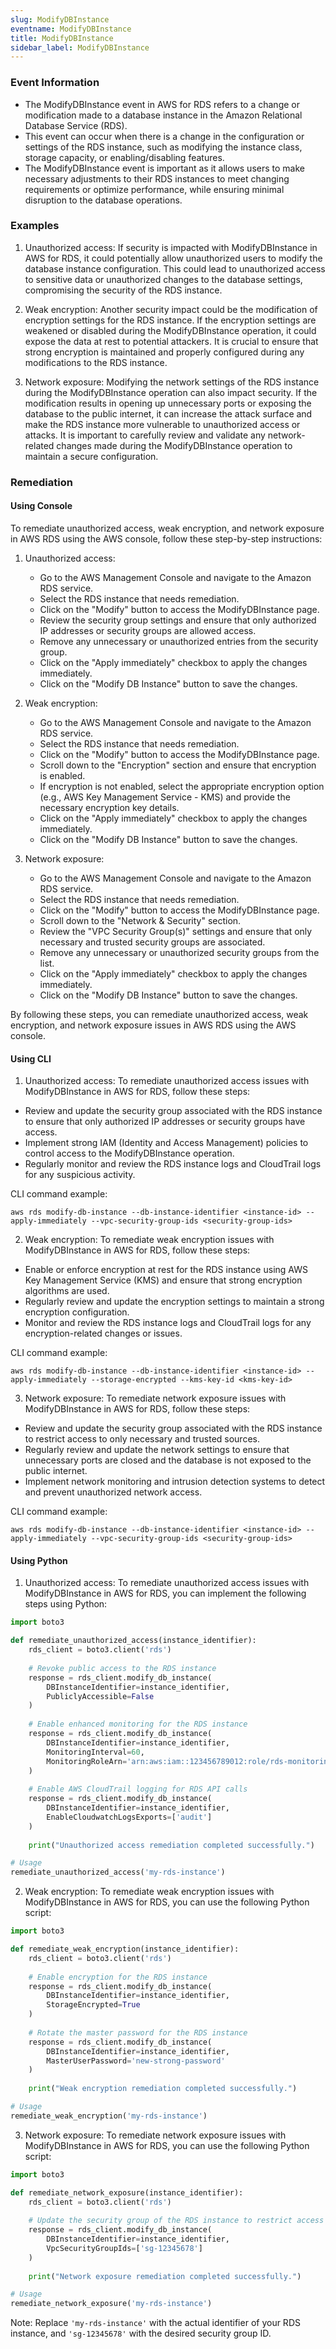 ```yaml
--- 
slug: ModifyDBInstance
eventname: ModifyDBInstance
title: ModifyDBInstance
sidebar_label: ModifyDBInstance
---
```

                       
### Event Information

- The ModifyDBInstance event in AWS for RDS refers to a change or modification made to a database instance in the Amazon Relational Database Service (RDS).
- This event can occur when there is a change in the configuration or settings of the RDS instance, such as modifying the instance class, storage capacity, or enabling/disabling features.
- The ModifyDBInstance event is important as it allows users to make necessary adjustments to their RDS instances to meet changing requirements or optimize performance, while ensuring minimal disruption to the database operations.


### Examples

1. Unauthorized access: If security is impacted with ModifyDBInstance in AWS for RDS, it could potentially allow unauthorized users to modify the database instance configuration. This could lead to unauthorized access to sensitive data or unauthorized changes to the database settings, compromising the security of the RDS instance.

2. Weak encryption: Another security impact could be the modification of encryption settings for the RDS instance. If the encryption settings are weakened or disabled during the ModifyDBInstance operation, it could expose the data at rest to potential attackers. It is crucial to ensure that strong encryption is maintained and properly configured during any modifications to the RDS instance.

3. Network exposure: Modifying the network settings of the RDS instance during the ModifyDBInstance operation can also impact security. If the modification results in opening up unnecessary ports or exposing the database to the public internet, it can increase the attack surface and make the RDS instance more vulnerable to unauthorized access or attacks. It is important to carefully review and validate any network-related changes made during the ModifyDBInstance operation to maintain a secure configuration.

### Remediation

#### Using Console

To remediate unauthorized access, weak encryption, and network exposure in AWS RDS using the AWS console, follow these step-by-step instructions:

1. Unauthorized access:
   - Go to the AWS Management Console and navigate to the Amazon RDS service.
   - Select the RDS instance that needs remediation.
   - Click on the "Modify" button to access the ModifyDBInstance page.
   - Review the security group settings and ensure that only authorized IP addresses or security groups are allowed access.
   - Remove any unnecessary or unauthorized entries from the security group.
   - Click on the "Apply immediately" checkbox to apply the changes immediately.
   - Click on the "Modify DB Instance" button to save the changes.

2. Weak encryption:
   - Go to the AWS Management Console and navigate to the Amazon RDS service.
   - Select the RDS instance that needs remediation.
   - Click on the "Modify" button to access the ModifyDBInstance page.
   - Scroll down to the "Encryption" section and ensure that encryption is enabled.
   - If encryption is not enabled, select the appropriate encryption option (e.g., AWS Key Management Service - KMS) and provide the necessary encryption key details.
   - Click on the "Apply immediately" checkbox to apply the changes immediately.
   - Click on the "Modify DB Instance" button to save the changes.

3. Network exposure:
   - Go to the AWS Management Console and navigate to the Amazon RDS service.
   - Select the RDS instance that needs remediation.
   - Click on the "Modify" button to access the ModifyDBInstance page.
   - Scroll down to the "Network & Security" section.
   - Review the "VPC Security Group(s)" settings and ensure that only necessary and trusted security groups are associated.
   - Remove any unnecessary or unauthorized security groups from the list.
   - Click on the "Apply immediately" checkbox to apply the changes immediately.
   - Click on the "Modify DB Instance" button to save the changes.

By following these steps, you can remediate unauthorized access, weak encryption, and network exposure issues in AWS RDS using the AWS console.

#### Using CLI

1. Unauthorized access: To remediate unauthorized access issues with ModifyDBInstance in AWS for RDS, follow these steps:

- Review and update the security group associated with the RDS instance to ensure that only authorized IP addresses or security groups have access.
- Implement strong IAM (Identity and Access Management) policies to control access to the ModifyDBInstance operation.
- Regularly monitor and review the RDS instance logs and CloudTrail logs for any suspicious activity.

CLI command example:
```
aws rds modify-db-instance --db-instance-identifier <instance-id> --apply-immediately --vpc-security-group-ids <security-group-ids>
```

2. Weak encryption: To remediate weak encryption issues with ModifyDBInstance in AWS for RDS, follow these steps:

- Enable or enforce encryption at rest for the RDS instance using AWS Key Management Service (KMS) and ensure that strong encryption algorithms are used.
- Regularly review and update the encryption settings to maintain a strong encryption configuration.
- Monitor and review the RDS instance logs and CloudTrail logs for any encryption-related changes or issues.

CLI command example:
```
aws rds modify-db-instance --db-instance-identifier <instance-id> --apply-immediately --storage-encrypted --kms-key-id <kms-key-id>
```

3. Network exposure: To remediate network exposure issues with ModifyDBInstance in AWS for RDS, follow these steps:

- Review and update the security group associated with the RDS instance to restrict access to only necessary and trusted sources.
- Regularly review and update the network settings to ensure that unnecessary ports are closed and the database is not exposed to the public internet.
- Implement network monitoring and intrusion detection systems to detect and prevent unauthorized network access.

CLI command example:
```
aws rds modify-db-instance --db-instance-identifier <instance-id> --apply-immediately --vpc-security-group-ids <security-group-ids>
```

#### Using Python

1. Unauthorized access: To remediate unauthorized access issues with ModifyDBInstance in AWS for RDS, you can implement the following steps using Python:

```python
import boto3

def remediate_unauthorized_access(instance_identifier):
    rds_client = boto3.client('rds')
    
    # Revoke public access to the RDS instance
    response = rds_client.modify_db_instance(
        DBInstanceIdentifier=instance_identifier,
        PubliclyAccessible=False
    )
    
    # Enable enhanced monitoring for the RDS instance
    response = rds_client.modify_db_instance(
        DBInstanceIdentifier=instance_identifier,
        MonitoringInterval=60,
        MonitoringRoleArn='arn:aws:iam::123456789012:role/rds-monitoring-role'
    )
    
    # Enable AWS CloudTrail logging for RDS API calls
    response = rds_client.modify_db_instance(
        DBInstanceIdentifier=instance_identifier,
        EnableCloudwatchLogsExports=['audit']
    )
    
    print("Unauthorized access remediation completed successfully.")

# Usage
remediate_unauthorized_access('my-rds-instance')
```

2. Weak encryption: To remediate weak encryption issues with ModifyDBInstance in AWS for RDS, you can use the following Python script:

```python
import boto3

def remediate_weak_encryption(instance_identifier):
    rds_client = boto3.client('rds')
    
    # Enable encryption for the RDS instance
    response = rds_client.modify_db_instance(
        DBInstanceIdentifier=instance_identifier,
        StorageEncrypted=True
    )
    
    # Rotate the master password for the RDS instance
    response = rds_client.modify_db_instance(
        DBInstanceIdentifier=instance_identifier,
        MasterUserPassword='new-strong-password'
    )
    
    print("Weak encryption remediation completed successfully.")

# Usage
remediate_weak_encryption('my-rds-instance')
```

3. Network exposure: To remediate network exposure issues with ModifyDBInstance in AWS for RDS, you can use the following Python script:

```python
import boto3

def remediate_network_exposure(instance_identifier):
    rds_client = boto3.client('rds')
    
    # Update the security group of the RDS instance to restrict access
    response = rds_client.modify_db_instance(
        DBInstanceIdentifier=instance_identifier,
        VpcSecurityGroupIds=['sg-12345678']
    )
    
    print("Network exposure remediation completed successfully.")

# Usage
remediate_network_exposure('my-rds-instance')
```

Note: Replace `'my-rds-instance'` with the actual identifier of your RDS instance, and `'sg-12345678'` with the desired security group ID.


 